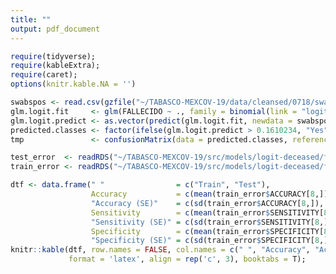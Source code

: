 ```yaml
---
title: ""
output: pdf_document
---
```


```r
require(tidyverse);
require(kableExtra);
require(caret);
options(knitr.kable.NA = '')

swabspos <- read.csv(gzfile("~/TABASCO-MEXCOV-19/data/cleansed/0718/swabspos_0718.csv.gz"));
glm.logit.fit     <- glm(FALLECIDO ~ ., family = binomial(link = "logit"), data = swabspos[, -c(5, 8, 11)], na.action = na.omit);
glm.logit.predict <- as.vector(predict(glm.logit.fit, newdata = swabspos, type = "response")); 
predicted.classes <- factor(ifelse(glm.logit.predict > 0.1610234, "Yes", "No"), levels = c("Yes", "No")); target <- factor(swabspos$FALLECIDO, levels = c("Yes", "No"));
tmp               <- confusionMatrix(data = predicted.classes, reference = target, positive = "Yes");

test_error  <- readRDS("~/TABASCO-MEXCOV-19/src/models/logit-deceased/freq/5-fold_Cross_Validation/test_error.rds");
train_error <- readRDS("~/TABASCO-MEXCOV-19/src/models/logit-deceased/freq/5-fold_Cross_Validation/train_error.rds");

dtf <- data.frame(" "                = c("Train", "Test"),
                  Accuracy           = c(mean(train_error$ACCURACY[8,]),    mean(test_error$ACCURACY[8,])),
                  "Accuracy (SE)"    = c(sd(train_error$ACCURACY[8,]),      sd(test_error$ACCURACY[8,])),
                  Sensitivity        = c(mean(train_error$SENSITIVITY[8,]), mean(test_error$SENSITIVITY[8,])),
                  "Sensitivity (SE)" = c(sd(train_error$SENSITIVITY[8,]),   sd(test_error$SENSITIVITY[8,])),
                  Specificity        = c(mean(train_error$SPECIFICITY[8,]), mean(test_error$SPECIFICITY[8,])),
                  "Specificity (SE)" = c(sd(train_error$SPECIFICITY[8,]),   sd(test_error$SPECIFICITY[8,])));
knitr::kable(dtf, row.names = FALSE, col.names = c(" ", "Accuracy", "Accuracy (SE)", "Sensitivity", "Sensitivity (SE)", "Specificity", "Specificity (SE)"), 
             format = 'latex', align = rep('c', 3), booktabs = T);
```